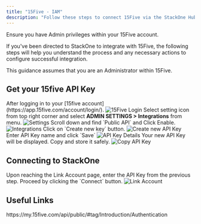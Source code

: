 ```yaml
---
title: "15Five - IAM"
description: "Follow these steps to connect 15Five via the StackOne Hub successfully."
---
```



<Warning>
  Ensure you have Admin privileges within your 15Five account.
</Warning>

If you've been directed to StackOne to integrate with 15Five, the following steps will help you understand the process and any necessary actions to configure successful integration.

This guidance assumes that you are an Administrator within 15Five.

## Get your 15five API Key

<Steps>
  <Step title="Login to 15Five">
    After logging in to your [15five account](https://app.15five.com/account/login/).
    <Frame>
      <img className='rounded-md' style={{ margin: '0 auto', border: '1px solid #efefef' }} alt="15Five Login" src="/images/15five/image1.png" />
    </Frame>
  </Step>

  <Step title="Navigate to Integrations">
    Select setting icon from top right corner and select <b>ADMIN SETTINGS > Integrations</b> from menu.
    <Frame>
      <img className='rounded-md' style={{ margin: '0 auto', border: '1px solid #efefef' }} alt="Settings" src="/images/15five/image2.png" />
    </Frame>
  </Step>

  <Step title="Find Public API">
    Scroll down and find `Public API` and Click Enable.
    <Frame>
      <img className='rounded-md' style={{ margin: '0 auto', border: '1px solid #efefef' }} alt="Integrations" src="/images/15five/image3.png" />
    </Frame>
  </Step>

  <Step title="Create new API Key">
    Click on `Create new key` button.
    <Frame>
      <img className='rounded-md' style={{ margin: '0 auto', border: '1px solid #efefef' }} alt="Create new API Key" src="/images/15five/image4.png" />
    </Frame>
  </Step>

  <Step title="Enter API Key Details">
    Enter API Key name and click `Save`
    <Frame>
      <img className='rounded-md' style={{ margin: '0 auto', border: '1px solid #efefef' }} alt="API Key Details" src="/images/15five/image5.png" />
    </Frame>
  </Step>

  <Step title="Copy API Key">
    Your new API Key will be displayed. Copy and store it safely.
    <Frame>
      <img className='rounded-md' style={{ margin: '0 auto', border: '1px solid #efefef' }} alt="Copy API Key" src="/images/15five/image6.png" />
    </Frame>
  </Step>
</Steps>

## Connecting to StackOne

<Steps>
  <Step title="Enter API Key">
    Upon reaching the Link Account page, enter the API Key from the previous step.
  </Step>

  <Step title="Connect">
    Proceed by clicking the `Connect` button.
    <Frame>
      <img className='rounded-md' style={{ margin: '0 auto', border: '1px solid #efefef' }} alt="Link Account" src="/images/15five/image7.png" />
    </Frame>
  </Step>
  
</Steps>

<IntegrationFooter />

## Useful Links
<Card title="15Five Public API" icon="link" href="https://my.15five.com/api/public/#tag/Introduction/Authentication">
    https://my.15five.com/api/public/#tag/Introduction/Authentication
</Card>

